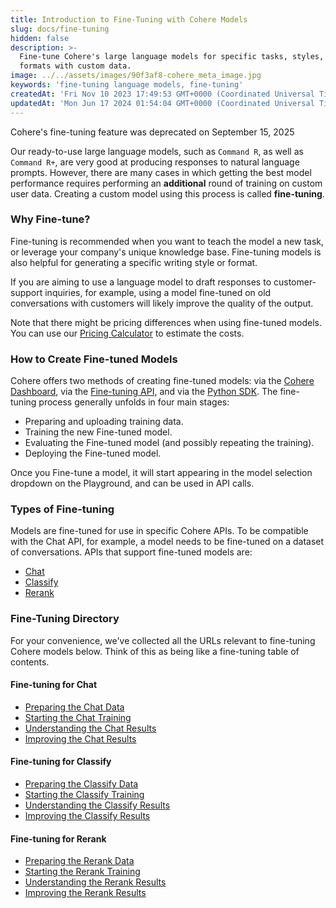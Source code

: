 ```yaml
---
title: Introduction to Fine-Tuning with Cohere Models
slug: docs/fine-tuning
hidden: false
description: >-
  Fine-tune Cohere's large language models for specific tasks, styles, and
  formats with custom data.
image: ../../assets/images/90f3af8-cohere_meta_image.jpg
keywords: 'fine-tuning language models, fine-tuning'
createdAt: 'Fri Nov 10 2023 17:49:53 GMT+0000 (Coordinated Universal Time)'
updatedAt: 'Mon Jun 17 2024 01:54:04 GMT+0000 (Coordinated Universal Time)'
---
```

<Warning>
Cohere's fine-tuning feature was deprecated on September 15, 2025
</Warning>

Our ready-to-use large language models, such as `Command R`, as well as `Command R+`, are very good at producing responses to natural language prompts. However, there are many cases in which getting the best model performance requires performing an **additional** round of training on custom user data. Creating a custom model using this process is called **fine-tuning**.

### Why Fine-tune?

Fine-tuning is recommended when you want to teach the model a new task, or leverage your company's unique knowledge base. Fine-tuning models is also helpful for generating a specific writing style or format. 

If you are aiming to use a language model to draft responses to customer-support inquiries, for example, using a model fine-tuned on old conversations with customers will likely improve the quality of the output.

Note that there might be pricing differences when using fine-tuned models. You can use our [Pricing Calculator](https://cohere.com/pricing) to estimate the costs.

### How to Create Fine-tuned Models

Cohere offers two methods of creating fine-tuned models: via the [Cohere Dashboard](https://dashboard.cohere.com/welcome/login?redirect_uri=%2Ffine-tuning), via the [Fine-tuning API,](/reference/listfinetunedmodels) and via the [Python SDK](/docs/fine-tuning-with-the-python-sdk). The fine-tuning process generally unfolds in four main stages:

- Preparing and uploading training data.
- Training the new Fine-tuned model.
- Evaluating the Fine-tuned model (and possibly repeating the training).
- Deploying the Fine-tuned model.

Once you Fine-tune a model, it will start appearing in the model selection dropdown on the Playground, and can be used in API calls.

### Types of Fine-tuning

Models are fine-tuned for use in specific Cohere APIs. To be compatible with the Chat API, for example, a model needs to be fine-tuned on a dataset of conversations. APIs that support fine-tuned models are:

- [Chat](/docs/chat-fine-tuning)
- [Classify](/docs/classify-fine-tuning)
- [Rerank](/docs/rerank-fine-tuning)

### Fine-Tuning Directory

For your convenience, we've collected all the URLs relevant to fine-tuning Cohere models below. Think of this as being like a fine-tuning table of contents.

#### Fine-tuning for Chat

- [Preparing the Chat Data](/docs/chat-preparing-the-data)
- [Starting the Chat Training ](/docs/chat-starting-the-training)
- [Understanding the Chat Results](/docs/chat-understanding-the-results)
- [Improving the Chat Results](/docs/chat-improving-the-results)

#### Fine-tuning for Classify

- [Preparing the Classify Data](/docs/classify-preparing-the-data)
- [Starting the Classify Training ](/docs/classify-starting-the-training)
- [Understanding the Classify Results](/docs/classify-understanding-the-results)
- [Improving the Classify Results](/docs/classify-improving-the-results)

#### Fine-tuning for Rerank

- [Preparing the Rerank Data](/docs/rerank-preparing-the-data)
- [Starting the Rerank Training ](/docs/rerank-starting-the-training)
- [Understanding the Rerank Results](/docs/rerank-understanding-the-results)
- [Improving the Rerank Results](/docs/rerank-improving-the-results)
